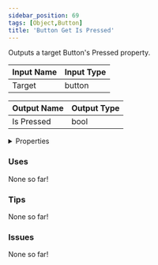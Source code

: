 ```yaml
---
sidebar_position: 69
tags: [Object,Button]
title: 'Button Get Is Pressed'
---
```


Outputs a target Button's Pressed property.




<EsbSvg />

| Input Name | Input Type |
|-----------|-----------|
| Target | button |

| Output Name | Output Type |
|-----------|-----------|
| Is Pressed | bool |


<details>
  <summary>Properties</summary>
  <div>
    <div>
    <table>
      <thead>
        <tr>
          <th>Is beta required?</th>
          <th>❌</th>
        </tr>
        <tr>
          <th>Is this chip a trolling risk?</th>
          <th>❌</th>
        </tr>
        <tr>
          <th>Is this chip a role assignment risk?</th>
          <th>❌</th>
        </tr>
        <tr>
          <th>Chip UUID</th>
          <th>fe32ba92-9018-4575-92e2-3b0d82c9419b</th>
        </tr>
      </thead>
    </table>
    </div>
  </div>
</details>

### Uses

None so far!

### Tips

None so far!

### Issues

None so far!